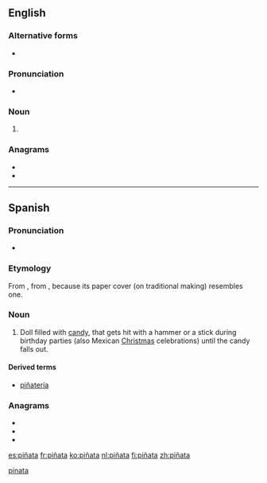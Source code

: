 {{also|pinata}}
==English==
{{wikipedia}}

===Alternative forms===
* {{l|en|pinata}}

===Pronunciation===
* {{IPA|/pɪnˈjɑːtə/|lang=en}}

===Noun===
{{en-noun}}

# {{alt form|pinata|lang=en}}

===Anagrams===
* {{l|en|patina}}
* {{l|en|taipan}}

[[Category:English terms spelled with Ñ|pinata]]

----

==Spanish==
{{wikipedia|lang=es}}

===Pronunciation===
* {{IPA|/piˈɲata/|lang=es}}

===Etymology===
From {{m|es|piña}}, from {{etyl|la|es}} {{m|la|pinea||pinecone}}, because its paper cover (on traditional making) resembles one.

===Noun===
{{es-noun|f}}

# Doll filled with [[candy]], that gets hit with a hammer or a stick during birthday parties (also Mexican [[Christmas]] celebrations) until the candy falls out.

====Derived terms====
* [[piñatería]] {{g|f}}

===Anagrams===
* {{l|es|patina}}
* {{l|es|pitaña}}
* {{l|es|tapina}}

[[es:piñata]]
[[fr:piñata]]
[[ko:piñata]]
[[nl:piñata]]
[[fi:piñata]]
[[zh:piñata]]